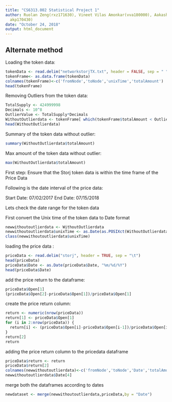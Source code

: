 ```yaml
---
title: "CS6313.002 Statistical Project 1"
author: Ruolan Zeng(rxz171630), Vineet Vilas Amonkar(vva180000), Aakash Kamlesh Punjabi(
  akp170430)
date: "October 24, 2018"
output: html_document
---
```

## Alternate method

Loading the token data:


```r
tokenData <- read.delim("networkstorjTX.txt", header = FALSE, sep = " ")
tokenFrame<- as.data.frame(tokenData)
colnames(tokenFrame)<-c('fromNode','toNode','unixTime','totalAmount')
head(tokenFrame)
```

Removing Outliers from the token data:


```r
TotalSupply <- 424999998
Decimals <- 10^8
OutlierValue <- TotalSupply*Decimals
WithoutOutlierdata <- tokenFrame[ which(tokenFrame$totalAmount < OutlierValue),]
head(WithoutOutlierdata)


```

Summary of the token data without outlier:

```r
summary(WithoutOutlierdata$totalAmount)

```

Max amount of the token data without outlier:

```r
max(WithoutOutlierdata$totalAmount)
```

First step: Ensure that the Storj token data is within the time frame of the Price Data

Following is the date interval of the price data:

Start Date: 07/02/2017
End Date: 07/15/2018

Lets check the date range for the token data

First convert the Unix time of the token data to Date format

```r
newwithoutoutlierdata <- WithoutOutlierdata
newwithoutoutlierdata$unixTime <- as.Date(as.POSIXct(WithoutOutlierdata$unixTime,origin="1970-01-01",tz="GMT"))
class(newwithoutoutlierdata$unixTime)


```

loading the price data :
```r
priceData <- read.delim("storj", header = TRUE, sep = "\t")
head(priceData)
priceData$Date <- as.Date(priceData$Date, "%m/%d/%Y")
head(priceData$Date)
```
add the price return to the dataframe:

```r

priceData$Open[1]
(priceData$Open[2]-priceData$Open[1])/priceData$Open[1]


```
create the price return column:
```r
return <- numeric(nrow(priceData))
return[1] <- priceData$Open[1]
for (i in 2:nrow(priceData)) {
  return[i] <- (priceData$Open[i]-priceData$Open[i-1])/priceData$Open[i-1]
}
return[2]
return
```
adding the price return column to the pricedata dataframe
```r
priceData$return <- return
priceData$return[2]
colnames(newwithoutoutlierdata)<-c('fromNode','toNode','Date','totalAmount')
newwithoutoutlierdata$Date[4]
```
merge both the dataframes according to dates
```r
newdataset <- merge(newwithoutoutlierdata,priceData,by = "Date")

```
